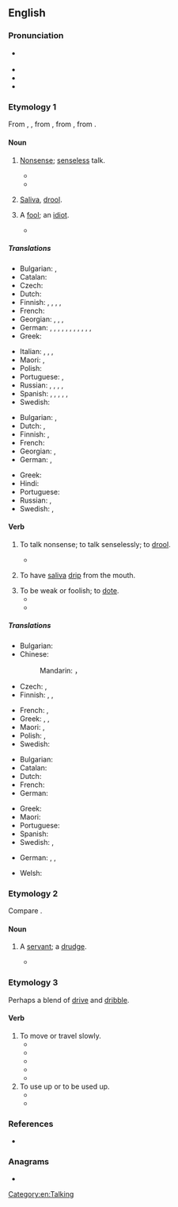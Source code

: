 ==English==

===Pronunciation===
* {{a|UK}} {{IPA|en|/dɹɪv.əl/}}
* {{audio|en|en-us-drivel.ogg|Audio (US)}}
* {{hyphenation|en|driv|el}}
* {{rhymes|en|ɪvəl|s=2}}

===Etymology 1===
From {{inh|en|enm|drivelen}}, {{m|enm|drevelen}}, from {{inh|en|ang|dreflian|t=to drivel, slobber, slaver}}, from {{inh|en|gem-pro|*drablijaną}},
from {{der|en|ine-pro|*dʰerebʰ-|t=cloudy, turbid; yeast}}.

====Noun====
{{en-noun|~}}

# [[nonsense|Nonsense]]; [[senseless]] talk.
#: {{syn|en|Thesaurus:nonsense}}
#* {{RQ:Doyle Poison Belt|passage=But what '''drivel''' I am writing! It is just an attempt to pass the weary time.}}
#* {{quote-journal|en|date=2020 August 26|author=Nigel Harris|title=Comment Special: Catastrophe at Carmont|journal=Rail|page=4|text=A ray of light amid all this nonsense was Gwyn Topham's piece in the ''Guardian'', which was timely, measured, accurate and of appropriate tone. That this single report stood out so clearly as an exemplar is a scathing comment in itself on the volumes of '''drivel''' surrounding it.}}
# {{lb|en|archaic}} [[saliva|Saliva]], [[drool]].
# {{lb|en|obsolete}} A [[fool]]; an [[idiot]].
#* {{RQ:Sidney Arcadia|passage=if thou didst know what a life I lead with that '''drivel''', it would make thee even of pity receive me into thy only comfort}}

=====Translations=====
{{trans-top|senseless talk}}
* Bulgarian: {{t+|bg|глупости|p}}, {{t+|bg|безсмислици|p}}
* Catalan: {{t+|ca|ximpleries|f-p}}
* Czech: {{t|cs|cancy|m-p}}
* Dutch: {{t+|nl|geneuzel|n}}
* Finnish: {{t|fi|höpinä}}, {{t|fi|höpöpuhe}}, {{t+|fi|höpötys}}, {{t+|fi|pöty}}, {{t+|fi|hölynpöly}}
* French: {{t+|fr|foutaise}}
* Georgian: {{t|ka|ყბედობა}}, {{t|ka|როშვა}}, {{t|ka|უაზროდ ლაპარაკი}}, {{t|ka|სულელური ლაპარაკი}}
* German: {{t+|de|Blödsinn|m}}, {{t|de|Faselei|f}}, {{t+|de|Gefasel|n}}, {{t+|de|Gelaber|n}}, {{t|de|Laberei|f}}, {{t+|de|Geschwafel|n}}, {{t|de|Schwafelei|f}}, {{t+|de|Gewäsch|n}}, {{t+|de|Geschwätz|n}}, {{t|de|Gesülze|n}}, {{t+|de|Gerede|n}}, {{t+|de|Palaver|n}}
* Greek: {{t+|el|αερολογίες|f|p}}
{{trans-mid}}
* Italian: {{t+|it|sproloquio|m}}, {{t+|it|vaniloquio|m}}, {{t+|it|ciancia|f}}, {{t+|it|corbelleria|f}}
* Maori: {{t|mi|ngutungutuahi}}, {{t|mi|kutukutuahi}}
* Polish: {{t+|pl|bełkot|m}}
* Portuguese: {{t+|pt|besteira|f}}, {{t+|pt|bobagem|f}}
* Russian: {{t+|ru|бессмы́слица|f}}, {{t+|ru|ерунда́|f}}, {{t+|ru|чепуха́|f}}, {{t+|ru|чушь|f}}, {{t+|ru|вздор|m}}
* Spanish: {{t+|es|tonterías|f-p}}, {{t|es|chorradas|f-p}}, {{t+|es|babosadas|f-p}}, {{t|es|leseras|f-p}}, {{t+|es|macanas|f-p}}, {{t+|es|monserga|f}}
* Swedish: {{t+|sv|dravel|n}}
{{trans-bottom}}

{{trans-top|saliva, drool}}
* Bulgarian: {{t+|bg|лиги|p}}, {{t|bg|слюнка|f}}
* Dutch: {{t+|nl|kwijl|n}}, {{t+|nl|speeksel|n}}
* Finnish: {{t+|fi|sylki}}, {{t+|fi|kuola}}
* French: {{t+|fr|bave|f}}
* Georgian: {{t|ka|ნერწყვი}}, {{t|ka|დორბლი}}
* German: {{t+|de|Geifer|m}}, {{t+|de|Sabber|m}}
{{trans-mid}}
* Greek: {{t+|el|σάλιο|n}}
* Hindi: {{t+|hi|लार|f}}
* Portuguese: {{t+|pt|baba|f}}
* Russian: {{t+|ru|слюна́|f}}, {{t+|ru|слюни|p}}
* Swedish: {{t+|sv|drägel|n}}, {{t+|sv|dregel|n}}
{{trans-bottom}}

====Verb====
{{en-verb|pres_ptc_qual=US|pres_ptc2=drivelling|past_qual=US|past2=drivelled}}

# To talk nonsense; to talk senselessly; to [[drool]].
#: {{syn|en|Thesaurus:nonsense}}
#* {{RQ:Eliot Middlemarch|chapter=LXXXIV|book=VIII|passage=He continued his chat with Sir James about the poachers until they were all seated, and Mrs. Cadwallader, impatient of this '''drivelling''', said— “I’m dying to know the sad news. The gamekeeper is not shot: that is settled. What is it, then?”}}
# {{lb|en|archaic|intransitive}} To have [[saliva]] [[drip]] from the mouth.
#: {{syn|en|drool}}
# To be weak or foolish; to [[dote]].
#* {{RQ:Shakespeare Romeo|II|passage=This '''drivelling''' love is like a great natural, that runs lolling up and down to hide his bauble in a hole.}}
#* {{RQ:Dryden Juvenal Satires|6|passage='''driveling''' dotard}}

=====Translations=====
{{trans-top|to talk nonsense}}
* Bulgarian: {{t|bg|говоря глупости}}
* Chinese:
*: Mandarin: {{t+|cmn|胡说|sc=Hani}}，{{t+|cmn|胡扯|sc=Hani}}
* Czech: {{t|cs|blábolat}}, {{t+|cs|žvanit}}
* Finnish: {{t+|fi|höpsiä}}, {{t+|fi|höpöttää}}, {{t|fi|puhua puuta heinää}}
{{trans-mid}}
* French: {{t+|fr|radoter}}, {{t+|fr|baragouiner}}
* Greek: {{t+|el|αερολογώ}}, {{t+|el|σαλιαρίζω}}, {{t|el|λέω ανοησίες}}
* Maori: {{t|mi|ngutungutuahi}}, {{t|mi|kutukutuahi}}
* Polish: {{t+|pl|bajać|impf}}, {{t+|pl|bajdurzyć|impf}}
* Swedish: {{t|sv|dravla}}
{{trans-bottom}}

{{trans-top|to have saliva drip from the mouth}}
* Bulgarian: {{t|bg|лигавя се}}
* Catalan: {{t+|ca|bavejar}}
* Dutch: {{t+|nl|kwijlen}}
* French: {{t+|fr|baver}}
* German: {{t+|de|sabbern}}
{{trans-mid}}
* Greek: {{t|el|βγάζω σάλια}}
* Maori: {{t|mi|hāwareware}}
* Portuguese: {{t+|pt|babar}}
* Spanish: {{t+|es|babear}}
* Swedish: {{t+|sv|dregla}}, {{t+|sv|drägla}}
{{trans-bottom}}

{{checktrans-top}}
* German: {{t+check|de|faseln}}, {{t+check|de|geifern}}, {{t+check|de|speicheln}}
{{trans-mid}}
* Welsh: {{t+check|cy|glafoeri}}
{{trans-bottom}}

===Etymology 2===
Compare {{cog|odt|drevel||scullion}}.

====Noun====
{{en-noun}}

# {{lb|en|obsolete}} A [[servant]]; a [[drudge]].
#* {{RQ:Spenser Faerie Queene|4|2|passage=that foul aged '''drivel'''}}

===Etymology 3===
Perhaps a blend of [[drive]] and [[dribble]].

====Verb====
{{en-verb}}

# To move or travel slowly.
#* {{quote-journal|1=en|date=7 Oct 1865|journal=The Mercury|location=Hobart|page=2|passage=But that is a state of things, which must in time work its own cure. We cannot always go dribbling and '''drivelling''' along, government and people alike being the scoff of all onlookers.}}
#* {{quote-journal|1=en|date=29 Oct 1872|journal=The Newcastle Chronicle|location=NSW|page=4|passage=There was a good deal of bustle and life at the inn; but three or four inebriates '''drivelling''' about the premises were 'suffering a recovery,' from the excitement of the previous night's entertainment.}}
#* {{quote-journal|1=en|date=30 May1914|journal=The Darling Downs Gazette|location=Qld|page=2|passage=Walter was as silly as most men are when in love. He went '''drivelling''' off in pursuit of her "dear little work-worn hands"[.]}}
#* {{quote-book|1=en|year=1938|author=Norman Lindsay|authorlink=Norman Lindsay|title=Age of Consent|publisher=Ure Smith|location=Sydney|year_published=1962|page=122|passage='''Drivelling''' back to the shanty at midday presented him with a distracting gamble over lunch.}}
#* {{quote-journal|1=en|date=15 Sept 1939|journal=The Daily Examiner|location=Grafton, NSW|page=5|passage="I am amazed to think we are in the second week of war and this country is still '''drivelling''' along with a small volunteer force," he added.}}
# To use up or to be used up.
#* {{quote-journal|1=en|date=17 Aug 1858|journal=The Ovens and Murray Advertiser|location=Beechworth, Vic|page=2|passage=Instead of '''drivelling''' away the precious initiative season of life in the vain labour of teaching tuneable voices to sing[.]}}
#* {{quote-journal|1=en|date=31 Aug 1872|journal=The Mercury|location=Hobart|page=2|passage=It is for the country to say whether we are to keep on in this backward course, whether we are to go on getting deeper and deeper into debt, whether we are to have increased taxation year after year. The bone and sinew of the land is '''drivelling''' away.}}

===References===
* {{R:Webster 1913}}

===Anagrams===
* {{anagrams|en|a=deilrv|Vidler|drevil}}

[[Category:en:Talking]]